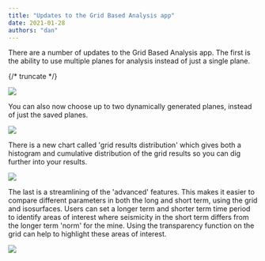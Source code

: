 ```yaml
---
title: "Updates to the Grid Based Analysis app"
date: 2021-01-28
authors: "dan"
---
```


There are a number of updates to the Grid Based Analysis app. The first is the ability to use multiple planes for analysis instead of just a single plane.

{/* truncate */}

![](/img/3-planes.png)

You can also now choose up to two dynamically generated planes, instead of just the saved planes.

![](/img/PLane-config.png)

There is a new chart called 'grid results distribution' which gives both a histogram and cumulative distribution of the grid results so you can dig further into your results.

![](/img/Grid-chart.png)

The last is a streamlining of the 'advanced' features. This makes it easier to compare different parameters in both the long and short term, using the grid and isosurfaces. Users can set a longer term and shorter term time period to identify areas of interest where seismicity in the short term differs from the longer term 'norm' for the mine. Using the transparency function on the grid can help to highlight these areas of interest.

![](/img/Long-vs-short.png)
